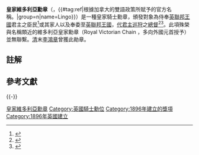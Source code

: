 {{noteTA
|G1=PoliticiansUK
|1=zh-cn:乔治;zh-hk:佐治;zh-sg:乔治;zh-tw:喬治;
}}
{{Infobox order
| title           = 皇家維多利亞勳章
| image           = [[Image:Stervan_de_Koninklijke_Orde_van_Victoria.jpg|150px]]
| caption         = 皇家維多利亞勳章的大十字星胸章
| awarded_by      = <br>[[File:Arms_of_the_United_Kingdom.svg|30px]]<br>[[英國君主|英國君主]]<br><small>（創立─1931年）</small><br>[[File:Arms_of_the_United_Kingdom.svg|30px]]<br>聯合王國與其[[自治領|自治領]]君主<br><small>（1931年─1952年）</small><br>[[File:Royal_Cypher_of_Elizabeth_II_as_Head_of_the_Commonwealth.svg|40px]]<br>[[英聯邦王國|英聯邦王國]]君主<br><small>（1952年起）</small><br>
| type            = [[皇家騎士勳章|皇家騎士勳章]]
| motto           = ''VICTORIA''
| day             = 6月20日
| eligibility     = 諸[[英聯邦王國|英聯邦王國]]之臣民
| for             = 侍奉君主之人
| status          = 存在
| first head      = 
| head_title      = 君主
| head            = [[伊莉莎白二世|伊莉莎白二世]]
| head2_title     = 首領
| head2           = [[安妮长公主|安妮公主]]
| chancellor      = 
| grades          = 大十字騎士勳章（GCVO）<br>爵級騎士勳章（KCVO/DCVO）<br>司令（CVO）<br>官佐（LVO）<br>員佐（MVO）
| date            = 1896年4月21日
| first_induction =
| last_induction  =
| total           =
| recipients      =
| individual      =
| higher          = 依各國不同
| lower           = 依各國不同
| image2          = [[File:Royal_Victorian_Order_UK_ribbon.png|150px]]<br/>常規勳章成員的緞帶
| caption2        = [[File:Royal_Victorian_Order_Honorary_Ribbon.png|150px]]<br/>榮譽勳章成員的緞帶
}}
'''皇家維多利亞勳章'''（{{lang-en|'''Royal Victorian Order'''}}，{{lang-fr|Ordre royal de Victoria}}{{#tag:ref|根據加拿大的雙語政策所賦予的官方名稱。|group=n|name=Lingo}}）是一種皇家騎士勳章，頒發對象為侍奉[[英聯邦王國|英聯邦王國]]君主之臣民<ref name=RVOBP>{{Cite web| url=http://www.royal.gov.uk/MonarchUK/Honours/RoyalVictorianOrder.aspx| last=Royal Household| title=The Queen and the UK > Queen and Honours > Royal Victorian Order| publisher=Queen's Printer| accessdate=6 August 2009| archive-date=2009-07-19| archive-url=https://web.archive.org/web/20090719073143/http://www.royal.gov.uk/MonarchUK/Honours/RoyalVictorianOrder.aspx| dead-url=no}}</ref>或其家人以及奉委至[[英聯邦王國|英聯邦王國]]，[[代天巡狩|代君主巡狩]]之[[總督|總督]]<ref name=Dundas6>{{Cite journal| last=Dundas| first=Charles| title=The Royal Victorian Order Conundrum| journal=Canadian Monarchist News| volume=Spring 2008| issue=28| page=6| publisher=Monarchist League of Canada| location=Toronto| year=2008| url=http://www.monarchist.ca/cmn/2008/Spring_2008_CMN.pdf| accessdate=6 August 2009| deadurl=yes| archiveurl=https://web.archive.org/web/20090708035207/http://www.monarchist.ca/cmn/2008/Spring_2008_CMN.pdf| archivedate=2009年7月8日}} </ref><ref>{{cite press release| title=Irene White Appointed to Royal Victorian Order| publisher=Queen's Printer for Saskatchewan| date=27 June 1995| url=http://www.gov.sk.ca/news?newsId=9c6bb1a8-692c-4dde-af79-ec0830063c84| accessdate=6 August 2009| deadurl=yes| archiveurl=https://web.archive.org/web/20101124151605/http://gov.sk.ca/news?newsId=9c6bb1a8-692c-4dde-af79-ec0830063c84| archivedate=2010年11月24日}}</ref>。此項殊榮與名稱類近的維多利亞皇家勳章（Royal Victorian Chain ，多向外國元首授予）並無聯繫。[[清朝|清]]末[[李鴻章|李鴻章]]曾獲此勛章。

==註解==
{{Reflist|group="n"}}

==參考文獻==
{{reflist}}

{{-}}
{{英國授勳及嘉獎制度}}

{{Authority control}}
[[Category:皇家維多利亞勳章|]]
[[Category:英國騎士勳位|Category:英國騎士勳位]]
[[Category:1896年建立的獎項|Category:1896年建立的獎項]]
[[Category:1896年英國建立|Category:1896年英國建立]]